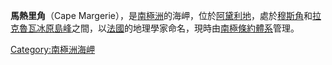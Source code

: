{{coord|66|49|S|141|23|E|source:GNIS|display=title}}

'''馬熱里角'''（Cape Margerie），是[[南極洲|南極洲]]的海岬，位於[[阿黛利地|阿黛利地]]，處於[[穆斯角|穆斯角]]和[[拉克魯瓦冰原島峰|拉克魯瓦冰原島峰]]之間，以[[法國|法國]]的地理學家命名，現時由[[南極條約體系|南極條約體系]]管理。

{{DEFAULTSORT:Cape Margerie}}
[[Category:南極洲海岬|Category:南極洲海岬]]


{{AdélieLand-geo-stub}}